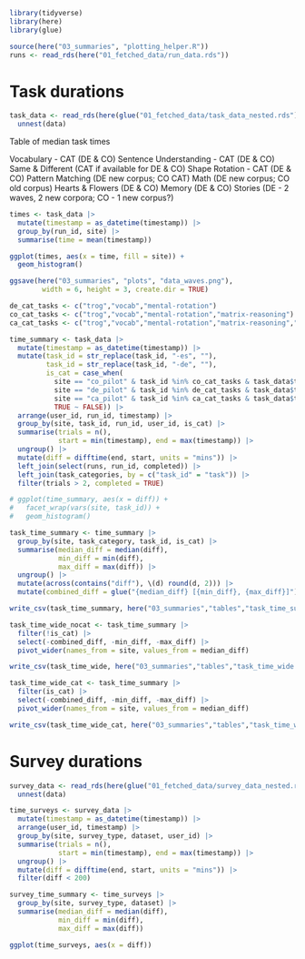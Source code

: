 ```r
library(tidyverse)
library(here)
library(glue)

source(here("03_summaries", "plotting_helper.R"))
runs <- read_rds(here("01_fetched_data/run_data.rds"))
```

# Task durations

```r
task_data <- read_rds(here(glue("01_fetched_data/task_data_nested.rds"))) |>
  unnest(data)
```


Table of median task times

Vocabulary - CAT (DE & CO)
Sentence Understanding - CAT (DE & CO)
Same & Different (CAT if available for DE & CO)
Shape Rotation - CAT (DE & CO)
Pattern Matching (DE new corpus; CO CAT)
Math (DE new corpus; CO old corpus)
Hearts & Flowers (DE & CO)
Memory (DE & CO)
Stories (DE - 2 waves, 2 new corpora; CO - 1 new corpus?)


```r
times <- task_data |>
  mutate(timestamp = as_datetime(timestamp)) |>
  group_by(run_id, site) |>
  summarise(time = mean(timestamp))

ggplot(times, aes(x = time, fill = site)) +
  geom_histogram() 

ggsave(here("03_summaries", "plots", "data_waves.png"),
        width = 6, height = 3, create.dir = TRUE)
```


```r
de_cat_tasks <- c("trog","vocab","mental-rotation")
co_cat_tasks <- c("trog","vocab","mental-rotation","matrix-reasoning")
ca_cat_tasks <- c("trog","vocab","mental-rotation","matrix-reasoning","egma-math")

time_summary <- task_data |>
  mutate(timestamp = as_datetime(timestamp)) |>
  mutate(task_id = str_replace(task_id, "-es", ""),
         task_id = str_replace(task_id, "-de", ""), 
         is_cat = case_when(
           site == "co_pilot" & task_id %in% co_cat_tasks & task_data$timestamp > "2025-03-15" ~ TRUE, 
           site == "de_pilot" & task_id %in% de_cat_tasks & task_data$timestamp > "2025-03-15" ~ TRUE, 
           site == "ca_pilot" & task_id %in% ca_cat_tasks & task_data$timestamp > "2025-04-25" ~ TRUE, 
           TRUE ~ FALSE)) |>
  arrange(user_id, run_id, timestamp) |>
  group_by(site, task_id, run_id, user_id, is_cat) |>
  summarise(trials = n(),
            start = min(timestamp), end = max(timestamp)) |>
  ungroup() |>
  mutate(diff = difftime(end, start, units = "mins")) |>
  left_join(select(runs, run_id, completed)) |>
  left_join(task_categories, by = c("task_id" = "task")) |>
  filter(trials > 2, completed = TRUE)

# ggplot(time_summary, aes(x = diff)) +
#   facet_wrap(vars(site, task_id)) +
#   geom_histogram()

task_time_summary <- time_summary |>
  group_by(site, task_category, task_id, is_cat) |>
  summarise(median_diff = median(diff),
            min_diff = min(diff),
            max_diff = max(diff)) |>
  ungroup() |>
  mutate(across(contains("diff"), \(d) round(d, 2))) |>
  mutate(combined_diff = glue("{median_diff} [{min_diff}, {max_diff}]"))
```


```r
write_csv(task_time_summary, here("03_summaries","tables","task_time_summary.csv"))

task_time_wide_nocat <- task_time_summary |>
  filter(!is_cat) |>
  select(-combined_diff, -min_diff, -max_diff) |>
  pivot_wider(names_from = site, values_from = median_diff)

write_csv(task_time_wide, here("03_summaries","tables","task_time_wide.csv"))

task_time_wide_cat <- task_time_summary |>
  filter(is_cat) |>
  select(-combined_diff, -min_diff, -max_diff) |>
  pivot_wider(names_from = site, values_from = median_diff)

write_csv(task_time_wide_cat, here("03_summaries","tables","task_time_wide_cat.csv"))

```

# Survey durations

```r
survey_data <- read_rds(here(glue("01_fetched_data/survey_data_nested.rds"))) |>
  unnest(data) 

time_surveys <- survey_data |>
  mutate(timestamp = as_datetime(timestamp)) |>
  arrange(user_id, timestamp) |>
  group_by(site, survey_type, dataset, user_id) |>
  summarise(trials = n(),
            start = min(timestamp), end = max(timestamp)) |>
  ungroup() |>
  mutate(diff = difftime(end, start, units = "mins")) |>
  filter(diff < 200)

survey_time_summary <- time_surveys |>
  group_by(site, survey_type, dataset) |>
  summarise(median_diff = median(diff),
            min_diff = min(diff),
            max_diff = max(diff))

```
```r
ggplot(time_surveys, aes(x = diff))
```

